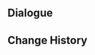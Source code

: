 {{Genius Invokation TCG Stage
|title        = Rosaria: Serious
|type         = Serious Showdown
|group        = Invitation Board
|character    = Rosaria
|requirement  = 7
|introduction = "Got some skills, huh... This time around, let's say the loser has to buy the winner a glass of Dandelion Wine. Deal?"<br>{{color|bp|Special Rule: "Rosaria" starts with the Talent Card "Divine Retribution" equipped.}}
|objective_1  = Achieve victory
|reward_1     = Lucky Coin*1000
|lineup       = Rosaria;Bennett;Kaeya
|action       = Divine Retribution;Divine Retribution;Sapwood Blade;Sapwood Blade;Moonpiercer;Moonpiercer;Elemental Resonance: Woven Ice;Elemental Resonance: Woven Ice;Elemental Resonance: Shattering Ice;Elemental Resonance: Shattering Ice;Dawn Winery;Dawn Winery;Favonius Cathedral;Favonius Cathedral;The White Glove and the Fisherman;The White Glove and the Fisherman;Knights of Favonius Library;Knights of Favonius Library;Liben;Liben;Rana;Rana;Lotus Flower Crisp;Lotus Flower Crisp;I Haven't Lost Yet!;I Haven't Lost Yet!;Changing Shifts;Changing Shifts;The Bestest Travel Companion!;The Bestest Travel Companion!
|reserve      = 
}}

==Dialogue==
{{Transclude|Genius Invokation TCG/Stage/Rosaria|Serious Showdown}}

==Change History==
{{Change History|5.2}}